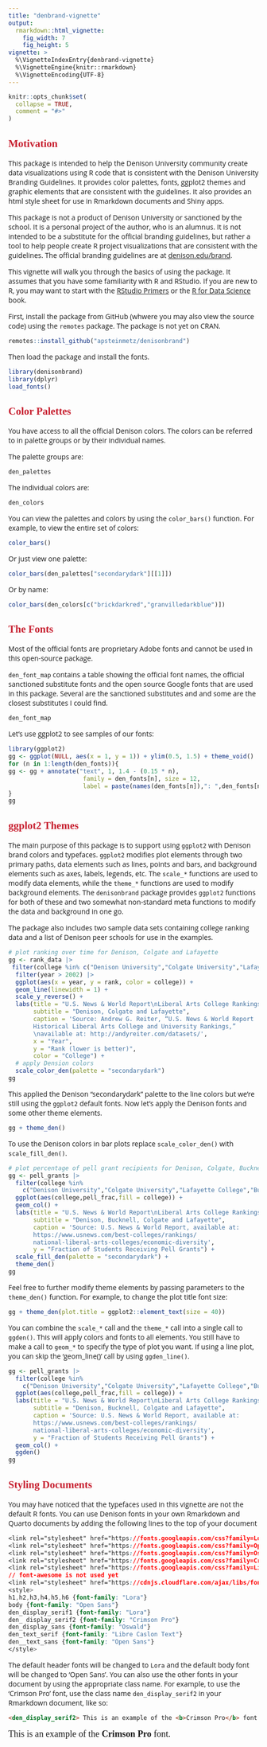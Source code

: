 ```yaml
---
title: "denbrand-vignette"
output: 
  rmarkdown::html_vignette:
    fig_width: 7
    fig_height: 5
vignette: >
  %\VignetteIndexEntry{denbrand-vignette}
  %\VignetteEngine{knitr::rmarkdown}
  %\VignetteEncoding{UTF-8}
---
```


<link rel="stylesheet" href="https://fonts.googleapis.com/css?family=Lora"> <link rel="stylesheet" href="https://fonts.googleapis.com/css?family=Open Sans"> <link rel="stylesheet" href="https://fonts.googleapis.com/css?family=Oswald"> <link rel="stylesheet" href="https://fonts.googleapis.com/css?family=Crimson Pro"> <link rel="stylesheet" href="https://fonts.googleapis.com/css?family=Libre Caslon Text"> <link rel="stylesheet" href="https://cdnjs.cloudflare.com/ajax/libs/font-awesome/4.7.0/css/font-awesome.min.css">

```{=html}
<style>
h1,h2 {font-family: "Lora";color: #C72030 }
h3,h4,h5,h6 {font-family: "Lora"}
body {font-family: "Open Sans"}
den_display_serif1 {font-family: "Lora"}
den_display_serif2 {font-family: "Crimson Pro";font-size: 1.3em}
den_text_serif {font-family: "Libre Caslon Text"}
den__text_sans {font-family: "Open Sans"}
</style>
```
```r
knitr::opts_chunk$set(
  collapse = TRUE,
  comment = "#>"
)
```

## Motivation

This package is intended to help the Denison University community create data visualizations using R code that is consistent with the Denison University Branding Guidelines. It provides color palettes, fonts, ggplot2 themes and graphic elements that are consistent with the guidelines. It also provides an html style sheet for use in Rmarkdown documents and Shiny apps.

This package is not a product of Denison University or sanctioned by the school. It is a personal project of the author, who is an alumnus. It is not intended to be a substitute for the official branding guidelines, but rather a tool to help people create R project visualizations that are consistent with the guidelines. The official branding guidelines are at [denison.edu/brand](https://denison.edu/brand).

This vignette will walk you through the basics of using the package. It assumes that you have some familiarity with R and RStudio. If you are new to R, you may want to start with the [RStudio Primers](https://rstudio.cloud/learn/primers) or the [R for Data Science](https://r4ds.had.co.nz/) book.

First, install the package from GitHub (whwere you may also view the source code) using the `remotes` package. The package is not yet on CRAN.

```r
remotes::install_github("apsteinmetz/denisonbrand")
```

Then load the package and install the fonts.

```r
library(denisonbrand)
library(dplyr)
load_fonts()
```

## Color Palettes

You have access to all the official Denison colors. The colors can be referred to in palette groups or by their individual names.

The palette groups are:

```r
den_palettes
```

The individual colors are:

```r
den_colors
```

You can view the palettes and colors by using the `color_bars()` function. For example, to view the entire set of colors:

```r
color_bars()
```

Or just view one palette:

```r
color_bars(den_palettes["secondarydark"][[1]])
```

Or by name:

```r
color_bars(den_colors[c("brickdarkred","granvilledarkblue")])
```

## The Fonts

Most of the official fonts are proprietary Adobe fonts and cannot be used in this open-source package.

`den_font_map` contains a table showing the official font names, the official sanctioned substitute fonts and the open source Google fonts that are used in this package. Several are the sanctioned substitutes and and some are the closest substitutes I could find.

```r
den_font_map

```
Let's use ggplot2 to see samples of our fonts:

```r
library(ggplot2)
gg <- ggplot(NULL, aes(x = 1, y = 1)) + ylim(0.5, 1.5) + theme_void()
for (n in 1:length(den_fonts)){
gg <- gg + annotate("text", 1, 1.4 - (0.15 * n),
                     family = den_fonts[n], size = 12,
                     label = paste(names(den_fonts[n]),": ",den_fonts[n]))
}
gg
```

## ggplot2 Themes

The main purpose of this package is to support using `ggplot2` with Denison brand colors and typefaces.  `ggplot2` modifies plot elements through two primary paths, data elements such as lines, points and bars, and background elements such as axes, labels, legends, etc.  The `scale_*` functions are used to modify data elements, while the `theme_*` functions are used to modify background elements.  The `denisonbrand` package provides `ggplot2` functions for both of these and two somewhat non-standard meta functions to modify the data and background in one go.

The package also includes two sample data sets containing college ranking data and a list of Denison peer schools for use in the examples.

```r
# plot ranking over time for Denison, Colgate and Lafayette
gg <- rank_data |>
 filter(college %in% c("Denison University","Colgate University","Lafayette College")) |>
  filter(year > 2002) |>
  ggplot(aes(x = year, y = rank, color = college)) +
  geom_line(linewidth = 1) +
  scale_y_reverse() +
  labs(title = "U.S. News & World Report\nLiberal Arts College Rankings",
       subtitle = "Denison, Colgate and Lafayette",
       caption = 'Source: Andrew G. Reiter, “U.S. News & World Report
       Historical Liberal Arts College and University Rankings,”
       \navailable at: http://andyreiter.com/datasets/',
       x = "Year",
       y = "Rank (lower is better)",
       color = "College") +
  # apply Dension colors
  scale_color_den(palette = "secondarydark")
gg
```

This applied the Denison "secondarydark" palette to the line colors but we're still using the `ggplot2` default fonts.  Now let's apply the Denison fonts and some other theme elements.
```r
gg + theme_den()
```
To use the Denison colors in bar plots replace `scale_color_den()` with `scale_fill_den()`.  

```r
# plot percentage of pell grant recipients for Denison, Colgate, Bucknell and Lafayette 
gg <- pell_grants |>
  filter(college %in%
    c("Denison University","Colgate University","Lafayette College","Bucknell University")) |>
  ggplot(aes(college,pell_frac,fill = college)) +
  geom_col() +
  labs(title = "U.S. News & World Report\nLiberal Arts College Rankings",
       subtitle = "Denison, Bucknell, Colgate and Lafayette",
       caption = 'Source: U.S. News & World Report, available at:
       https://www.usnews.com/best-colleges/rankings/
       national-liberal-arts-colleges/economic-diversity',
       y = "Fraction of Students Receiving Pell Grants") +
  scale_fill_den(palette = "secondarydark") +
  theme_den()
gg
```

Feel free to further modify theme elements by passing parameters to the `theme_den()` function.  For example, to change the plot title font size:
```r
gg + theme_den(plot.title = ggplot2::element_text(size = 40))
```

You can combine the `scale_*` call and the `theme_*` call into a single call to `ggden()`.  This will apply colors and fonts to all elements.  You still have to make a call to `geom_*` to specify the type of plot you want.  If using a line plot, you can skip the 'geom_line()' call by using `ggden_line()`.


```r
gg <- pell_grants |>
  filter(college %in%
    c("Denison University","Colgate University","Lafayette College","Bucknell University")) |>
  ggplot(aes(college,pell_frac,fill = college)) +
  labs(title = "U.S. News & World Report\nLiberal Arts College Rankings",
       subtitle = "Denison, Bucknell, Colgate and Lafayette",
       caption = 'Source: U.S. News & World Report, available at:
       https://www.usnews.com/best-colleges/rankings/
       national-liberal-arts-colleges/economic-diversity',
       y = "Fraction of Students Receiving Pell Grants") +
  geom_col() +
  ggden()
gg

```

## Styling Documents

You may have noticed that the typefaces used in this vignette are not the default R fonts. You can use Denison fonts in your own Rmarkdown and Quarto documents by adding the following lines to the top of your document

```css
<link rel="stylesheet" href="https://fonts.googleapis.com/css?family=Lora">
<link rel="stylesheet" href="https://fonts.googleapis.com/css?family=Open Sans">
<link rel="stylesheet" href="https://fonts.googleapis.com/css?family=Oswald">
<link rel="stylesheet" href="https://fonts.googleapis.com/css?family=Crimson Pro">
<link rel="stylesheet" href="https://fonts.googleapis.com/css?family=Libre Caslon Text">
// font-awesome is not used yet
<link rel="stylesheet" href="https://cdnjs.cloudflare.com/ajax/libs/font-awesome/4.7.0/css/font-awesome.min.css">
<style>
h1,h2,h3,h4,h5,h6 {font-family: "Lora"}
body {font-family: "Open Sans"}
den_display_serif1 {font-family: "Lora"}
den_ display_serif2 {font-family: "Crimson Pro"}
den_display_sans {font-family: "Oswald"}
den_text_serif {font-family: "Libre Caslon Text"}
den__text_sans {font-family: "Open Sans"}
</style>
```

The default header fonts will be changed to `Lora` and the default body font will be changed to 'Open Sans'. You can also use the other fonts in your document by using the appropriate class name. For example, to use the 'Crimson Pro' font, use the class name `den_display_serif2` in your Rmarkdown document, like so:

```html
<den_display_serif2> This is an example of the <b>Crimson Pro</b> font.</den_display_serif2>
```

<den_display_serif2> This is an example of the <b>Crimson Pro</b> font.</den_display_serif2>
